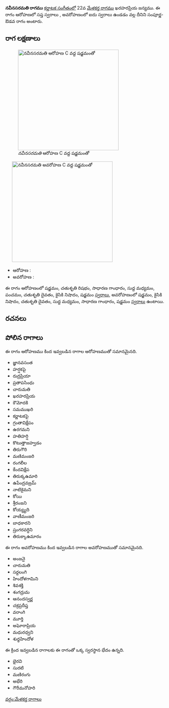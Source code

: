 {{Infobox ragam
	| name          	= నవీనసరమతి
	| synonym	    	= 
	| mela          	= 
	| chakra        	= 
	| janaka        	= 
	| type          	= సంపూర్ణ-ఔడవ
	| arohanam      	= {{svaraC|S|R2|G2|M1|P|D2|N2|S'}} 
	| avarohanam    	= {{svaraC|S'|N2|D2|M1|G2|S}}
	| jeeva         	=
	| chhaya        	=
	| nyasa         	=
	| vishesha      	= 
	| equivalent  		= 
}}
{{కర్ణాటక సంగీత రాగాలు}}
'''నవీనసరమతి రాగము''' [[కర్ణాటక సంగీతం]]లో 22వ [[మేళకర్త రాగము]] ఖరహరప్రియ జన్యము.  ఈ రాగం ఆరోహణలో సప్త స్వరాలు , అవరోహణంలో ఐదు స్వరాలు ఉండడం వల్ల దీనిని సంపూర్ణ-ఔడవ రాగం అంటారు.


==రాగ లక్షణాలు==
[[Image:navinasaramati_ar_kb2wiki.png|thumb|right|316px|''నవీనసరమతి'' ఆరోహణ C వద్ద షడ్జమంతో]]
	[[Image:navinasaramati_av_kb2wiki.png|thumb|right|316px|''నవీనసరమతి'' అవరోహణ C వద్ద షడ్జమంతో]]

* ఆరోహణ : {{svaraC|S|R2|G2|M1|P|D2|N2|S'}} 
* అవరోహణ : {{svaraC|S'|N2|D2|M1|G2|S}}

ఈ రాగం ఆరోహణంలో షడ్జమం, చతుశృతి రిషభం, సాధారణ  గాంధారం, సుద్ద మధ్యమం, పంచమం, చతుశృతి దైవతం, కైసికి నిషాదం, షడ్జమం [[స్వరాలు]], అవరోహణంలో షడ్జమం, కైసికి నిషాదం, చతుశృతి దైవతం, సుద్ద మధ్యమం, సాధారణ  గాంధారం, షడ్జమం [[స్వరాలు]] ఉంటాయి.

==రచనలు==



==పోలిన రాగాలు==
ఈ రాగం ఆరోహణము కింద ఇవ్వబడిన రాగాల ఆరోహణముతో సమానమైనది.
* జ్ఞానవసంత
* హర్షకపై
* రుద్రప్రియా
* ప్రతాపసింధు
* చారుమతి
* ఖరహరప్రియ
* కౌమోదకి
* సమముఖరి
* కర్ణాటకపై
* గ్రంతావిక్షేపం
* ఉరగమని
* హతిహర్షి
* కొటుత్తాజహ్వడం
* తిరుగౌరి
* మణిమంజరి
* రంగలీల
*  కేందవిక్షేప
* తిరుక్కఉమారి
* ఉపేంద్రవజ్రమ్
*  నాటికైమని
* కోయి
* శ్రీరంజని
* కోయ్య్యది
* వాణీమంజరి
* బాధకారని
* ష్రంగరవర్ధిని
* తిరుక్కాఉమారం

ఈ రాగం అవరోహణము కింద ఇవ్వబడిన రాగాల అవరోహణముతో సమానమైనది.
* అంజనై
* చారుమతి
* సర్దలంగి
* హిందోళగామిని
* శివశక్తి
* శంగద్రుమ
* ఆనందస్వర్ణ
* చక్రప్రదీప్త
* వరాంగి
* మూర్తి
* అఘోరాప్రియ
* మధురధ్వని
* శుధ్ధహిందోళ

ఈ క్రింద ఇవ్వబడిన రాగాలకు ఈ రాగంతో ఒక్క స్వరస్థాన భేదం ఉన్నది.
* భైరవి
* సురటి
* మణిరంగు
* అభేరి
* గౌరీమనోహరి



[[వర్గం:మేళకర్త రాగాలు]]